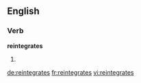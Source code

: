 ==English==

===Verb===
'''reintegrates'''

# {{third-person singular of|[[reintegrate]]}}

[[de:reintegrates]]
[[fr:reintegrates]]
[[vi:reintegrates]]